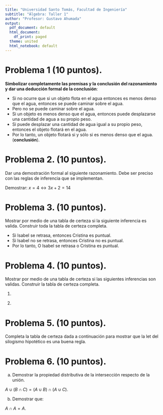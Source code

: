 ```yaml
---
title: "Universidad Santo Tomás, Facultad de Ingeniería"
subtitle: "Álgebra: Taller 1" 
author: "Profesor: Gustavo Ahumada"
output:
  pdf_document: default
  html_document:
    df_print: paged
  theme: united
  html_notebook: default
---
```


# Problema 1 (10 puntos). 

**Simbolizar completamente las premisas y la conclusión del razonamiento y dar una deducción formal de la conclusión**:

- Si no ocurre que si un objeto flota en el agua entonces  es  menos  denso  que  el agua, entonces se puede caminar sobre el agua.
- Pero no se puede caminar sobre el agua.
- Si un objeto es menos denso que el agua, entonces puede desplazarse una cantidad de agua a su propio peso.
- Si puede desplazar una cantidad de agua igual a su propio peso, entonces el objeto flotará en el agua.
- Por lo tanto, un objeto flotará si y sólo si es menos denso que el agua. (**conclusión**).

# Problema 2. (10 puntos).

Dar una demostración formal al siguiente razonamiento. Debe ser preciso con las reglas de inferencia que se implementan.

Demostrar: $x= 4 \leftrightarrow 3x+2 = 14$

\begin{align*}
\textrm{ (1) } & 3x+2=14 \leftrightarrow 3x=12 & P \\
\textrm{ (2) } & 3x=12 \leftrightarrow x=4 & P \\ 
\end{align*}

# Problema 3. (10 puntos).

Mostrar por medio de una tabla de certeza si la siguiente inferencia es valida. Construir toda la tabla de certeza completa.

- Si Isabel se retrasa, entonces Cristina es puntual.
- Si Isabel no se retrasa, entonces Cristina no es puntual.
- Por lo tanto, O Isabel se retrasa o Cristina es puntual.

# Problema 4. (10 puntos).

Mostrar por medio de una tabla de certeza si las siguientes inferencias son validas. Construir la tabla de certeza completa.

1. 

\begin{align*}
\textrm{ } & \neg{Q} \rightarrow \neg{P} & P  \\
& \cline{1-1} \\
\textrm{ } & \neg{P} \rightarrow \neg{Q} & Conclusion
\end{align*}


2. 

\begin{align*}
\textrm{ } & P \rightarrow \neg{Q} & P  \\
\textrm{ } & \neg{Q} & P  \\
& \cline{1-1} \\
\textrm{ } & \neg{P} & Conclusion
\end{align*}


# Problema 5. (10 puntos).

Completa la tabla de certeza dada a continuación para mostrar que la let del silogismo hipotético es una buena regla.


\begin{align*}
\begin{tabular}{ c c c c c c  } 
 P & Q & R & $R \rightarrow Q$ & $Q \rightarrow R$ & $P \rightarrow R$ \\
  \hline
 C & C & C &  &  &   \\ 
 C & C & F &  &  &   \\
 C & F & C &  &  &   \\
 C & F & F &  &  &    \\
 F & C & C &  &  &   \\
 F & C & F &  &  &  \\
 F & F & C &  &  &  \\
 F & F & F &  &  &   \\
\end{tabular}
\end{align*}


# Problema 6. (10 puntos).

a. Demostrar la propiedad distributiva de la intersección respecto de la unión.

$A \cup (B \cap C) = (A \cup B) \cap (A \cup C)$.

b. Demostrar que:

$A \cap A = A$.



